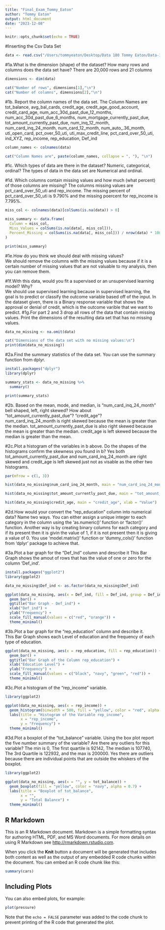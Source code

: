 ```yaml
---
title: "Final_Exam_Tommy_Eaton"
author: "Tommy Eaton"
output: html_document
date: "2023-12-08"
---
```


```r
knitr::opts_chunk$set(echo = TRUE)
```





#Inserting the Csv Data Set
```r
data <- read.csv("/Users/tommyeaton/Desktop/Data 180 Tommy Eaton/Data-180-Tommy-Eaton/loan_default_data_set.csv")
```

#1a.What is the dimension (shape) of the dataset?  How many rows and columns does the data set have? 
There are 20,000 rows and 21 columns
```r
dimensions <- dim(data)

cat("Number of rows", dimensions[1],"\n")
cat("Number of columns", dimensions[2],"\n")

```

#1b. Report the column names of the data set. 
The Column Names are tot_balance, avg_bal_cards, credit_age, credit_age_good_account, credit_card_age, num_acc_30d_past_due_12_months, num_acc_30d_past_due_6_months, num_mortgage_currently_past_due, tot_amount_currently_past_due, num_inq_12_month, num_card_inq_24_month, num_card_12_month, num_auto_.36_month, uti_open_card, pct_over_50_uti, uti_max_credit_line, pct_card_over_50_uti, ind_XYZ, rep_income, rep_education, Def_ind 
```r
column_names <- colnames(data)

cat("Column Names are", paste(column_names, collapse = ", "), "\n")

```
#1c. Which types of data are there in the dataset? Numeric, categorical, ordinal?
The types of data in the data set are Numerical and ordinal.

#1d. Which columns contain missing values and how much (what percent) of those columns are missing? 
The columns missing values are pct_card_over_50_uti and rep_income. The missing percent of pct_card_over_50_uti is 9.790% and the missing poercent for rep_income is 7.795%.
```r
miss_col <- colnames(data)[colSums(is.na(data)) > 0]

miss_summary <- data.frame(
  Column = miss_col,
  Miss_Values = colSums(is.na(data[, miss_col])),
  Percent_Missing = colSums(is.na(data[, miss_col])) / nrow(data) * 100
)

print(miss_summary)


```



#1e.How do you think we should deal with missing values?  
We should remove the columns with the missing values because if it is a certain number of missing values that are not valuable to my analysis, then you can remove them.

#1f.With this data, would you fit a supervised or an unsupervised learning model? Why?  
We should use supervised learning because in supervised learning, the goal is to predict or classify the outcome variable based off of the input. In the dataset given, there is a Binary response variable that shows the approval or denial of credit, which is the outcome varible that we want to predict.
#1g.For part 2 and 3 drop all rows of the data that contain missing values. Print the dimensions of the resulting data set that has no missing values. 
```r
data_no_missing <- na.omit(data)

cat("Dimensions of the data set with no missing values:\n")
print(dim(data_no_missing))

```

#2a.Find the summary statistics of the data set. You can use the summary function from dplyr.  
```r
install.packages("dplyr")
library(dplyr)

summary_stats <- data_no_missing %>%
  summary()

print(summary_stats)


```

#2b. Based on the mean, mode, and median, is “num_card_inq_24_month” bell shaped, left, right skewed? How about “tot_amount_currently_past_due”? “credit_age”?  
num_card_inq_24_month is right skewed because the mean is greater than the median. tot_amount_currently_past_due is also right skewed because the mean is greater than the median. credit_age is left skewed because the median is greater than the mean.


#2c.Plot a histogram of the variables in b above. Do the shapes of the histograms confirm the skewness you found in b? 
Yes both tot_amount_currently_past_due and num_card_inq_24_month are right skewed and credit_age is left skewed just not as visable as the other two histograms.
```r
par(mfrow = c(1, 3)) 

hist(data_no_missing$num_card_inq_24_month, main = "num_card_inq_24_month", xlab = "Value")

hist(data_no_missing$tot_amount_currently_past_due, main = "tot_amount_currently_past_due", xlab = "Value")

hist(data_no_missing$credit_age, main = "credit_age", xlab = "Value")

```


#2d.How would your convert the “rep_education” column into numerical data? Name two ways. 
You can either assign a unique integer to each category in the column using the 'as.numeric()' function or 'factor()' function. Another way is by creating binary columns for each category and if its present then it is givin the value of 1, if it is not present then it is giving a value of 0. You use 'model.matrix()' function or 'dummy_cols()' function from 'dplyr' package to achieve that.


#3a.Plot a bar graph for the “Def_Ind” column and describe it
This Bar Graph shows the amout of rows that has the value of one or zero for the column 'Def_ind'.

```r
install.packages("ggplot2")
library(ggplot2)

data_no_missing$Def_ind <- as.factor(data_no_missing$Def_ind)

ggplot(data_no_missing, aes(x = Def_ind, fill = Def_ind, group = Def_ind)) +
  geom_bar() +  
  ggtitle("Bar Graph - Def_ind") + 
  xlab("Def_ind") + 
  ylab("Frequency") + 
  scale_fill_manual(values = c("red", "orange")) + 
  theme_minimal()


```

#3b.Plot a bar graph for the “rep_education" column and describe it.  
This Bar Graph shows each Level of education and the frequency of each type of education.

```r
ggplot(data_no_missing, aes(x = rep_education, fill = rep_education)) +
  geom_bar() +
  ggtitle("Bar Graph of the Column rep_education") +
  xlab("Education Level") +
  ylab("Frequency") +
  scale_fill_manual(values = c("black", "navy", "green", "red")) +
  theme_minimal()
```

#3c.Plot a histogram of the “rep_income” variable. 

```r
library(ggplot2)

ggplot(data_no_missing, aes(x = rep_income)) +
  geom_histogram(binwidth = 500, fill = "yellow", color = "red", alpha = 0.7) +
  labs(title = "Histogram of the Variable rep_income",
       x = "rep_income",
       y = "Frequency") +
  theme_minimal()

```

#3d.Plot a boxplot of the “tot_balance” variable. Using the box plot report the five number summary of the variable? Are there any outliers for this variable?
The min is 0, The first quartile is 92142, The median is 107740, The 3rd Quartile is 122932, and the max is 200000. Yes there are outliers because there are individual points that are outside the whiskers of the boxplot.
```r
library(ggplot2)

ggplot(data_no_missing, aes(x = "", y = tot_balance)) +
  geom_boxplot(fill = "yellow", color = "navy", alpha = 0.7) +
  labs(title = "Boxplot of tot_balance",
       x = "",
       y = "Total Balance") +
  theme_minimal()

```

## R Markdown

This is an R Markdown document. Markdown is a simple formatting syntax for authoring HTML, PDF, and MS Word documents. For more details on using R Markdown see <http://rmarkdown.rstudio.com>.

When you click the **Knit** button a document will be generated that includes both content as well as the output of any embedded R code chunks within the document. You can embed an R code chunk like this:

```r
summary(cars)
```

## Including Plots

You can also embed plots, for example:

```r
plot(pressure)
```

Note that the `echo = FALSE` parameter was added to the code chunk to prevent printing of the R code that generated the plot.
